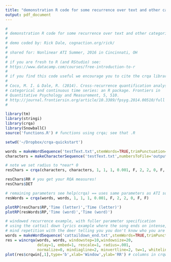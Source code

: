 ```yaml
---
title: "demonstration R code for some recurrence over text and other categorical series"
output: pdf_document
---
```


```r

#
# demonstration R code for some recurrence over text and other categorical series
#
# demo coded by: Rick Dale, cognaction.org/rick/ 
#
# shared for: Nonlinear ATI Summer, 2016 in Cincinnati, OH
#
# if you are fresh to R (and RStudio) see: 
# https://www.datacamp.com/courses/free-introduction-to-r
#
# if you find this code useful we encourage you to cite the crqa library publication:
# 
# Coco, M. I. & Dale, R. (2014). Cross-recurrence quantification analysis of 
# categorical and continuous time series: an R package. Frontiers in 
# Quantitative Psychology and Measurement, 5, 510.
# http://journal.frontiersin.org/article/10.3389/fpsyg.2014.00510/full
# 

library(tm)
library(stringi) 
library(crqa)
library(SnowballC)
source('functions.R') # functions using crqa; see that .R

setwd('~/Dropbox/crqa-quickstart')

words = makeWordSequence('testText.txt',stemWords=TRUE,trimPunctuation=TRUE,numbersToFile='outputWords.txt')
characters = makeCharacterSequence('testText.txt',numbersToFile='outputChars.txt')

# note we set radius to *near* 0
resChars = crqa(characters, characters, 1, 1, 1, 0.001, F, 2, 2, 0, F, F)     

resChars$RR # you get your RQA measures!
resChars$DET

# remaining parameters see help(crqa) == uses same parameters as ATI software!
resWords = crqa(words, words, 1, 1, 1, 0.001, F, 2, 2, 0, F, F)     

plotRP(resChars$RP,'Time (letter)','Time (letter)')
plotRP(resWords$RP,'Time (word)','Time (word)')

# windowed recurrence example, with fuller parameter specification
# using the cattail down lyrics example where the song ends on intense, extended
# mind repetition with the deer telling you you don't know who you are
words = makeWordSequence('cattaildown_end.txt',stemWords=TRUE,trimPunctuation=TRUE,numbersToFile='outputWords.txt')
res = wincrqa(words, words, windowstep=10,windowsize=20, 
              delay=1, embed=1, rescale=1, radius=.001, 
              normalize=0, mindiagline=2, minvertline=2, tw=1, whiteline=F, trend=F) 
plot(res$crqwin[,1],type='b',xlab='Window',ylab='RR') # columns in crqwin represent our measures as listed in help(crqa)






```